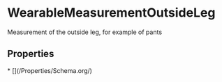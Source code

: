   
# WearableMeasurementOutsideLeg

Measurement of the outside leg, for example of pants

## Properties

<Grid>
* [](/Properties/Schema.org/)
</Grid>

